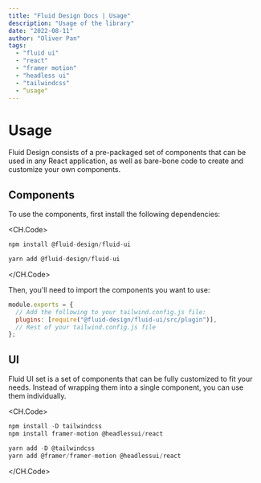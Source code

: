 ```yaml
---
title: "Fluid Design Docs | Usage"
description: "Usage of the library"
date: "2022-08-11"
author: "Oliver Pan"
tags:
  - "fluid ui"
  - "react"
  - "framer motion"
  - "headless ui"
  - "tailwindcss"
  - “usage"
---
```


# Usage

Fluid Design consists of a pre-packaged set of components that can be used in any React application,
as well as bare-bone code to create and customize your own components.

## Components

To use the components, first install the following dependencies:

<CH.Code>
    
```js npm 
npm install @fluid-design/fluid-ui
```

```js yarn
yarn add @fluid-design/fluid-ui
```

</CH.Code>

Then, you'll need to import the components you want to use:

```js tailwind.config.js
module.exports = {
  // Add the following to your tailwind.config.js file:
  plugins: [require("@fluid-design/fluid-ui/src/plugin")],
  // Rest of your tailwind.config.js file
};
```

## UI

Fluid UI set is a set of components that can be fully customized to fit your needs.
Instead of wrapping them into a single component, you can use them individually.

<CH.Code>

```js npm
npm install -D tailwindcss
npm install framer-motion @headlessui/react
```

```js yarn
yarn add -D @tailwindcss 
yarn add @framer/framer-motion @headlessui/react
```

</CH.Code>
